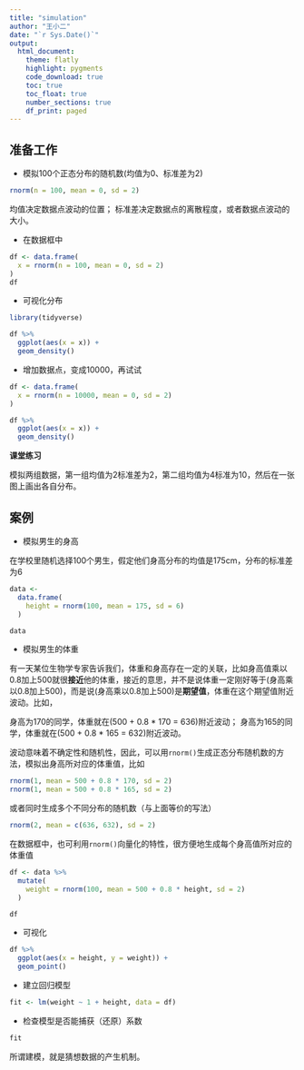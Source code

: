 ```yaml
---
title: "simulation"
author: "王小二"
date: "`r Sys.Date()`"
output: 
  html_document:
    theme: flatly
    highlight: pygments
    code_download: true
    toc: true
    toc_float: true
    number_sections: true
    df_print: paged
---
```



## 准备工作

- 模拟100个正态分布的随机数(均值为0、标准差为2)

```r
rnorm(n = 100, mean = 0, sd = 2)
```

均值决定数据点波动的位置；
标准差决定数据点的离散程度，或者数据点波动的大小。



- 在数据框中

```r
df <- data.frame(
  x = rnorm(n = 100, mean = 0, sd = 2)
)
df
```

- 可视化分布

```r
library(tidyverse)

df %>%
  ggplot(aes(x = x)) +
  geom_density()
```

- 增加数据点，变成10000，再试试

```r
df <- data.frame(
  x = rnorm(n = 10000, mean = 0, sd = 2)
)

df %>%
  ggplot(aes(x = x)) +
  geom_density()
```


**课堂练习** 

模拟两组数据，第一组均值为2标准差为2，第二组均值为4标准为10，然后在一张图上画出各自分布。





## 案例

- 模拟男生的身高

在学校里随机选择100个男生，假定他们身高分布的均值是175cm，分布的标准差为6

```r
data <-
  data.frame(
    height = rnorm(100, mean = 175, sd = 6)
  )

data
```

- 模拟男生的体重

有一天某位生物学专家告诉我们，体重和身高存在一定的关联，比如身高值乘以0.8加上500就很**接近**他的体重，接近的意思，并不是说体重一定刚好等于(身高乘以0.8加上500)，而是说(身高乘以0.8加上500)是**期望值**，体重在这个期望值附近波动。比如，

身高为170的同学，体重就在(500 + 0.8 * 170 = 636)附近波动； 
身高为165的同学，体重就在(500 + 0.8 * 165 = 632)附近波动。 

波动意味着不确定性和随机性，因此，可以用`rnorm()`生成正态分布随机数的方法，模拟出身高所对应的体重值，比如

```r
rnorm(1, mean = 500 + 0.8 * 170, sd = 2)
rnorm(1, mean = 500 + 0.8 * 165, sd = 2)
```

或者同时生成多个不同分布的随机数（与上面等价的写法）
```r
rnorm(2, mean = c(636, 632), sd = 2)
```

在数据框中，也可利用`rnorm()`向量化的特性，很方便地生成每个身高值所对应的体重值
```r
df <- data %>%
  mutate(
    weight = rnorm(100, mean = 500 + 0.8 * height, sd = 2)
  )

df
```
- 可视化

```r
df %>% 
  ggplot(aes(x = height, y = weight)) +
  geom_point()
```

- 建立回归模型
```r
fit <- lm(weight ~ 1 + height, data = df)
```


- 检查模型是否能捕获（还原）系数
```r
fit
```

所谓建模，就是猜想数据的产生机制。
